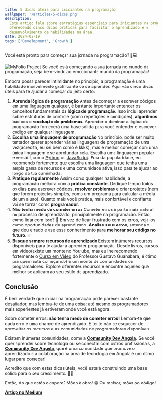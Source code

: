 ```yaml
---
title: 5 dicas úteis para iniciantes na programação
wallpaper: '/articles/5-dicas.png'
description:
  Este artigo fala sobre estratégias essenciais para iniciantes na programação,
  oferecendo cinco dicas práticas para facilitar o aprendizado e o
  desenvolvimento de habilidades na área.
date: 2024-02-19
tags: ['Development', 'Growth']
---
```


Você está pronto para começar sua jornada na programação? 🚀💻

<Image
  className='w-full'
  src='/articles/5-dicas.png'
  alt='MyFolio Project'
  width={600}
  height={600}
  priority
/>
Se você está começando a sua jornada no mundo da programação, seja bem-vindo ao emocionante mundo da programação!

Embora possa parecer intimidante no princípio, a programação é uma habilidade incrivelmente gratificante de se aprender. Aqui vão cinco dicas úteis para te ajudar a começar do jeito certo:

1. **Aprenda lógica de programação**
Antes de começar a escrever códigos em uma linguagem qualquer, é bastante importante entender os conceitos fundamentais da **lógica de programação**. Isso inclui aprender sobre estruturas de controle (como repetições e condições), **algoritmos** básicos e **resolução de problemas**. Aprender e dominar a lógica de programação fornecerá uma base sólida para você entender e escrever código em qualquer linguagem.
2. **Escolha uma linguagem de programação**
No princípio, pode ser muito tentador querer aprender várias linguagens de programação de uma vez(acredita, eu sei bem como é kkkk), mas é melhor começar com uma única linguagem e se aprofundar nela. Escolha uma linguagem popular e versátil, como [Python](https://www.python.org/) ou [JavaScript](https://developer.mozilla.org/pt-BR/docs/Web/JavaScript/Guide/Introduction).
Fora da popularidade, eu recomendo fortemente que escolha uma linguagem que tenha uma ampla gama de recursos e uma comunidade ativa, isso para te ajudar ao longo da tua caminhada.
3. **Pratique regularmente**
Assim como qualquer habilidade, a programação melhora com a **prática constante**. Dedique tempo todos os dias para escrever códigos, **resolver problemas** e criar projetos (nem que forem projectos simples, como um programa para calcular a média de um aluno). Quanto mais você pratica, mais confortável e confiante vai se tornar como **programador**.
4. **Não tenha medo de cometer erros**
Cometer erros é parte mais natural no processo de aprendizado, principalmente na programação. Então, como lidar com isso? 🤔 Em vez de ficar frustrado com os erros, veja-os como oportunidades de aprendizado. 
**Analise seus erros**, entenda o que deu errado e use esse conhecimento para **melhorar seu código no futuro**. 💡
5. **Busque sempre recursos de aprendizado**
Existem inúmeros recursos disponíveis para te ajudar a aprender programação. Desde livros, cursos em vídeo(existe um monte no Youtube, mas eu lhe recomendo fortemente o [Curso em Vídeo](https://www.cursoemvideo.com/) do Professor Gustavo Guanabara, é ótimo pra quem está começando) e um monte de comunidades de programadores. Explore diferentes recursos e encontre aqueles que melhor se aplicam ao seu estilo de aprendizado.

## Conclusão

É bem verdade que iniciar na programação pode parecer bastante desafiador, mas lembra-te de uma coisa: até mesmo os programadores mais experientes já estiveram onde você está agora. 

Sobre cometer erros: **não tenha medo de cometer erros!** Lembra-te que cada erro é uma chance de aprendizado. E tente não se esquecer de aproveitar os recursos e as comunidades de programadores disponíveis. 

Existem inúmeras comunidades, como a [**Community Dev Angola**](https://www.facebook.com/groups/communitydevangola). Se você quer aprender sobre tecnologia ou se conectar com outros profissionais, a [**Community Dev Angola**](https://www.facebook.com/groups/communitydevangola), que é uma comunidade que promove o aprendizado e a colaboração na área de tecnologia em Angola é um ótimo lugar para começar!

Acredito que com estas dicas úteis, você estará construindo uma base sólida para o seu crescimento. 👍🏽

Então, do que estás a espera? Mãos à obra! 😁 Ou melhor, mãos ao código!

**[Artigo no Medium](https://medium.com/@manuelbento19/5-dicas-%C3%BAteis-para-iniciantes-na-programa%C3%A7%C3%A3o-4a8aefff9e57)**